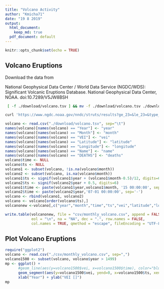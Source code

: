 ```yaml
---
title: "Volcano Activity"
author: "Kmicha71"
date: "19 8 2019"
output:
  html_document: 
    keep_md: true
  pdf_document: default
---
```


```r
knitr::opts_chunk$set(echo = TRUE)
```

## Volcano Eruptions

Download the data from 

National Geophysical Data Center / World Data Service (NGDC/WDS): Significant Volcanic Eruptions Database. National Geophysical Data Center, NOAA. doi:10.7289/V5JW8BSH


```sh
 [ -f ./download/volcano.tsv ] && mv -f ./download/volcano.tsv ./download/volcano.tsv.bck

curl 'https://www.ngdc.noaa.gov/nndc/struts/results?ge_23=&le_23=&type_15=Like&query_15=&op_30=eq&v_30=&type_16=Like&query_16=&op_29=eq&v_29=&type_31=EXACT&query_31=None+Selected&le_17=&ge_18=&le_18=&ge_17=&op_20=eq&v_20=&ge_7=2&le_7=&bt_24=&st_24=&ge_25=&le_25=&bt_26=&st_26=&ge_27=&le_27=&type_13=Like&query_13=&type_12=Exact&query_12=&type_11=Exact&query_11=&display_look=54&t=102557&s=50' -H 'Connection: keep-alive' -H 'Upgrade-Insecure-Requests: 1' -H 'User-Agent: Mozilla/5.0 (X11; Linux x86_64) AppleWebKit/537.36 (KHTML, like Gecko) Chrome/67.0.3396.62 Safari/537.36' -H 'Accept: text/html,application/xhtml+xml,application/xml;q=0.9,image/webp,image/apng,*/*;q=0.8' -H 'Referer: https://www.ngdc.noaa.gov/nndc/servlet/ShowDatasets?dataset=102557&search_look=50&display_look=50' -H 'Accept-Encoding: gzip, deflate, br' -H 'Accept-Language: en-US,en;q=0.9,de;q=0.8' -H 'Cookie: JSESSIONID=5A955F9D16A7EC2A7735904D203E4BBF; _ga=GA1.3.328504439.1565208239; _ga=GA1.2.334952429.1565210136; _gid=GA1.2.509708967.1566230961; _gid=GA1.3.509708967.1566230961' --compressed > ./download/volcano.tsv

```




```r
volcano <- read.csv("./download/volcano.tsv", sep="\t")
names(volcano)[names(volcano) == "Year"] <- "year"
names(volcano)[names(volcano) == "Month"] <- "month"
names(volcano)[names(volcano) == "VEI"] <- "vei"
names(volcano)[names(volcano) == "Latitude"] <- "latitude"
names(volcano)[names(volcano) == "Longitude"] <- "longitude"
names(volcano)[names(volcano) == "Name"] <- "name"
names(volcano)[names(volcano) == "DEATHS"] <- "deaths"
volcano$time <- NULL
volcano$ts <- NULL
volcano1 <- subset(volcano, !is.na(volcano$month))
volcano2 <- subset(volcano, is.na(volcano$month))
volcano1$ts <- signif(volcano1$year + (volcano1$month-0.5)/12, digits=6)
volcano2$ts <- signif(volcano2$year + 0.5, digits=6)
volcano1$time <- paste(volcano1$year,volcano1$month, '15 00:00:00', sep='-')
volcano2$time <- paste(volcano2$year,'07-01 00:00:00', sep='-')
volcano <- rbind(volcano1, volcano2)
volcano <- volcano[order(volcano$ts),]
volcanonew <-volcano[,c("year","month","time","ts","vei","latitude","longitude", "deaths")]

write.table(volcanonew, file = "csv/monthly_volcano.csv", append = FALSE, quote = TRUE, sep = ",",
            eol = "\n", na = "NA", dec = ".", row.names = FALSE,
            col.names = TRUE, qmethod = "escape", fileEncoding = "UTF-8")
```




## Plot Volcano Eruptions

```r
require("ggplot2")
volcano <- read.csv("./csv/monthly_volcano.csv", sep=",")
volcano1500 <- subset(volcano, volcano$year > 1499)
mp <- ggplot() +
      #geom_line(aes(y=volcano1500$vei, x=volcano1500$time), color="blue") +
      geom_segment(aes(y=volcano1500$vei, yend=0, x=volcano1500$ts, xend=volcano1500$ts), color="blue") +
      xlab("Year") + ylab("VEI []")
mp
```

